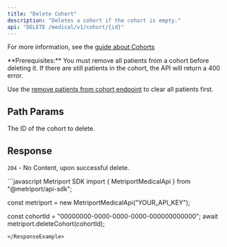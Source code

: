 ```yaml
---
title: "Delete Cohort"
description: "Deletes a cohort if the cohort is empty."
api: "DELETE /medical/v1/cohort/{id}"
---
```


For more information, see the [guide about Cohorts](/medical-api/handling-data/cohorts)

<Warning>
  **Prerequisites:** You must remove all patients from a cohort before deleting it. If there 
  are still patients in the cohort, the API will return a 400 error.
  
  Use the [remove patients from cohort endpoint](/medical-api/api-reference/cohort/remove-patients-from-cohort) 
  to clear all patients first.
</Warning>
## Path Params
<ParamField path="id" type="string" required>
  The ID of the cohort to delete.
</ParamField>

## Response
`204` - No Content, upon successful delete.

<ResponseExample>
```javascript Metriport SDK
import { MetriportMedicalApi } from "@metriport/api-sdk";

const metriport = new MetriportMedicalApi("YOUR_API_KEY");

const cohortId = "00000000-0000-0000-0000-000000000000";
await metriport.deleteCohort(cohortId);
```
</ResponseExample>
